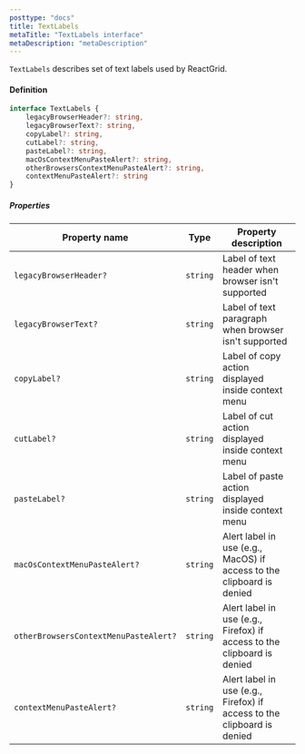 ```yaml
---
posttype: "docs"
title: TextLabels
metaTitle: "TextLabels interface"
metaDescription: "metaDescription"
--- 
```


`TextLabels` describes set of text labels used by ReactGrid. 


#### Definition

```ts
interface TextLabels {
    legacyBrowserHeader?: string,
    legacyBrowserText?: string,
    copyLabel?: string,
    cutLabel?: string,
    pasteLabel?: string,
    macOsContextMenuPasteAlert?: string,
    otherBrowsersContextMenuPasteAlert?: string,
    contextMenuPasteAlert?: string
}
```

##### Properties

| Property name                             | Type      | Property description |
| -----------                               | ------    | -------------------- |
| `legacyBrowserHeader?`                    | `string`  | Label of text header when browser isn't supported |
| `legacyBrowserText?`                      | `string`  | Label of text paragraph when browser isn't supported |
| `copyLabel?`                              | `string`  | Label of copy action displayed inside context menu |
| `cutLabel?`                               | `string`  | Label of cut action displayed inside context menu |
| `pasteLabel?`                             | `string`  | Label of paste action displayed inside context menu |
| `macOsContextMenuPasteAlert?`             | `string`  | Alert label in use (e.g., MacOS) if access to the clipboard is denied |
| `otherBrowsersContextMenuPasteAlert?`     | `string`  | Alert label in use (e.g., Firefox) if access to the clipboard is denied |
| `contextMenuPasteAlert?`                  | `string`  | Alert label in use (e.g., Firefox) if access to the clipboard is denied |

